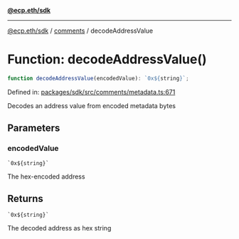 [**@ecp.eth/sdk**](../../index.mdx)

***

[@ecp.eth/sdk](/sdk-reference/index.mdx) / [comments](/sdk-reference/comments/index.mdx) / decodeAddressValue

# Function: decodeAddressValue()

```ts
function decodeAddressValue(encodedValue): `0x${string}`;
```

Defined in: [packages/sdk/src/comments/metadata.ts:671](https://github.com/ecp-eth/comments-monorepo/blob/main/packages/sdk/src/comments/metadata.ts#L671)

Decodes an address value from encoded metadata bytes

## Parameters

### encodedValue

`` `0x${string}` ``

The hex-encoded address

## Returns

`` `0x${string}` ``

The decoded address as hex string
